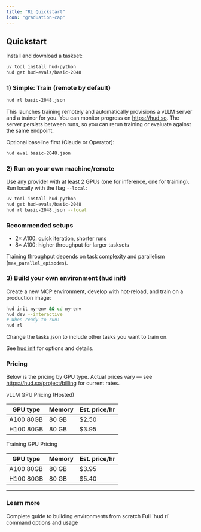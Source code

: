 ```yaml
---
title: "RL Quickstart"
icon: "graduation-cap"
---
```


## Quickstart

Install and download a taskset:

```bash
uv tool install hud-python
hud get hud-evals/basic-2048
```

### 1) Simple: Train (remote by default)

```bash
hud rl basic-2048.json
```

This launches training remotely and automatically provisions a vLLM server and a trainer for you. You can monitor progress on https://hud.so. The server persists between runs, so you can rerun training or evaluate against the same endpoint.

Optional baseline first (Claude or Operator):

```bash
hud eval basic-2048.json
```

### 2) Run on your own machine/remote

Use any provider with at least 2 GPUs (one for inference, one for training). Run locally with the flag `--local`:

```bash
uv tool install hud-python
hud get hud-evals/basic-2048
hud rl basic-2048.json --local
```

### Recommended setups

- 2× A100: quick iteration, shorter runs
- 8× A100: higher throughput for larger tasksets

Training throughput depends on task complexity and parallelism (`max_parallel_episodes`).

### 3) Build your own environment (hud init)

Create a new MCP environment, develop with hot-reload, and train on a production image:

```bash
hud init my-env && cd my-env
hud dev --interactive
# When ready to run:
hud rl
```

Change the tasks.json to include other tasks you want to train on.

See [hud init](/reference/cli/init) for options and details.

### Pricing

Below is the pricing by GPU type. Actual prices vary — see https://hud.so/project/billing for current rates.

vLLM GPU Pricing (Hosted)

| GPU type | Memory | Est. price/hr |
| --- | --- | --- |
| A100 80GB | 80 GB | $2.50 |
| H100 80GB | 80 GB | $3.95 |

Training GPU Pricing

| GPU type | Memory | Est. price/hr |
| --- | --- | --- |
| A100 80GB | 80 GB | $3.95 |
| H100 80GB | 80 GB | $5.40 |

---

### Learn more

<CardGroup cols={2}>
<Card title="Environment Quickstart" icon="cube" href="/build-environments">
  Complete guide to building environments from scratch
</Card>

<Card title="RL CLI Reference" icon="terminal" href="/reference/cli/rl">
  Full `hud rl` command options and usage
</Card>
</CardGroup>